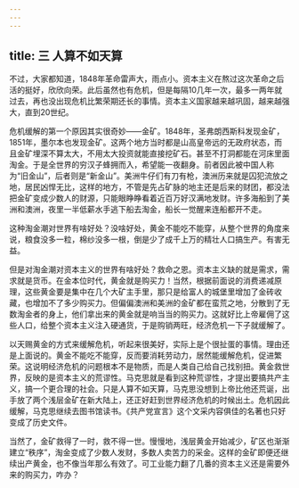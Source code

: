```yaml
---
---
---
```

title: 三 人算不如天算
---



不过，大家都知道，1848年革命雷声大，雨点小。资本主义在熬过这次革命之后活的挺好，欣欣向荣。此后虽然也有危机，但是每隔10几年一次，最多一两年就过去，再也没出现危机比繁荣期还长的事情。资本主义国家越来越巩固，越来越强大，直到20世纪。

危机缓解的第一个原因其实很奇妙——金矿。1848年，圣弗朗西斯科发现金矿，1851年，墨尔本也发现金矿。这两个地方当时都是山高皇帝远的无政府状态，而且金矿埋深不算太大，不用太大投资就能直接挖矿石。甚至不打洞都能在河床里面淘金。于是全世界的穷汉子蜂拥而入，希望能一夜翻身。前者因此被中国人称为“旧金山”，后者则是“新金山”。美洲牛仔们有刀有枪，澳洲历来就是囚犯流放之地，居民凶悍无比，这样的地方，不管是先占矿脉的地主还是后来的财团，都没法把金矿变成少数人的财源，只能眼睁睁看着近百万好汉满地发财。许多海船到了美洲和澳洲，夜里一半低薪水手逃下船去淘金，船长一觉醒来连船都开不走。

这种淘金潮对世界有啥好处？没啥好处，黄金不能吃不能穿，从整个世界的角度来说，粮食没多一粒，棉纱没多一根，倒是少了成千上万的精壮人口搞生产。有害无益。

但是对淘金潮对资本主义的世界有啥好处？救命之恩。资本主义缺的就是需求，需求就是货币。在金本位时代，黄金就是购买力！当然，根据前面说的消费递减原理，这些黄金要是集中在几个大矿主手里，那只是给富人的城堡里增加了金砖收藏，也增加不了多少购买力。但偏偏澳洲和美洲的金矿都在蛮荒之地，分散到了无数淘金者的身上，他们拿出来的黄金就是响当当的购买力。这就好比上帝雇佣了这些人口，给整个资本主义注入硬通货，于是购销两旺，经济危机一下子就缓解了。

以天赐黄金的方式来缓解危机，听起来很美好，实际上是个很扯蛋的事情。理由还是上面说的。黄金不能吃不能穿，反而要消耗劳动力，居然能缓解危机，促进繁荣。这说明经济危机的问题根本不是物质，而是人类自己给自己找别扭。黄金救世界，反映的是资本主义的荒谬性。马克思就是看到这种荒谬性，才提出要搞共产主义，搞一个更合理的社会。只是人算不如天算，马克思没想到上帝比他还荒诞，出手放了两个浅层金矿在新大陆上，还正好赶到世界经济危机的时候出土。危机因此缓解，马克思继续去图书馆读书。《共产党宣言》这个文采内容俱佳的名著也只好变成了历史文件。

当然了，金矿救得了一时，救不得一世。慢慢地，浅层黄金开始减少，矿区也渐渐建立“秩序”，淘金变成了少数人发财，多数人卖苦力的采金。这样的金矿即便还继续出产黄金，也不像当年那么有效了。可工业能力翻了几番的资本主义还是需要外来的购买力，咋办？